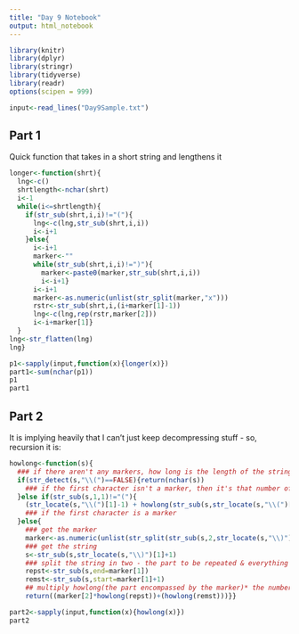 ```yaml
---
title: "Day 9 Notebook"
output: html_notebook
---
```


```r
library(knitr)
library(dplyr)
library(stringr)
library(tidyverse)
library(readr)
options(scipen = 999)
```

```r
input<-read_lines("Day9Sample.txt")
```


## Part 1

Quick function that takes in a short string and lengthens it
```r
longer<-function(shrt){
  lng<-c()
  shrtlength<-nchar(shrt)
  i<-1
  while(i<=shrtlength){
    if(str_sub(shrt,i,i)!="("){
      lng<-c(lng,str_sub(shrt,i,i))
      i<-i+1
    }else{
      i<-i+1
      marker<-""
      while(str_sub(shrt,i,i)!=")"){
        marker<-paste0(marker,str_sub(shrt,i,i))
        i<-i+1}
      i<-i+1
      marker<-as.numeric(unlist(str_split(marker,"x")))
      rstr<-str_sub(shrt,i,(i+marker[1]-1))
      lng<-c(lng,rep(rstr,marker[2]))
      i<-i+marker[1]}
  }
lng<-str_flatten(lng)
lng}
```

```r

p1<-sapply(input,function(x){longer(x)})
part1<-sum(nchar(p1))
p1
part1
```
## Part 2
It is implying heavily that I can't just keep decompressing stuff - so, recursion it is:

```r
howlong<-function(s){
  ### if there aren't any markers, how long is the length of the string
  if(str_detect(s,"\\(")==FALSE){return(nchar(s))
    ### if the first character isn't a marker, then it's that number of characters + howlong(everything after the marker) 
  }else if(str_sub(s,1,1)!="("){
    (str_locate(s,"\\(")[1]-1) + howlong(str_sub(s,str_locate(s,"\\(")[1]))
    ### if the first character is a marker
  }else{
    ### get the marker
    marker<-as.numeric(unlist(str_split(str_sub(s,2,str_locate(s,"\\)")[1]-1),"x")))
    ### get the string
    s<-str_sub(s,str_locate(s,"\\)")[1]+1)
    ### split the string in two - the part to be repeated & everything else
    repst<-str_sub(s,end=marker[1])
    remst<-str_sub(s,start=marker[1]+1)
    ## multiply howlong(the part encompassed by the marker)* the number of repeats + howlong(thepart not covered by the marker)
    return((marker[2]*howlong(repst))+(howlong(remst)))}}
```



```r
part2<-sapply(input,function(x){howlong(x)})
part2
```
